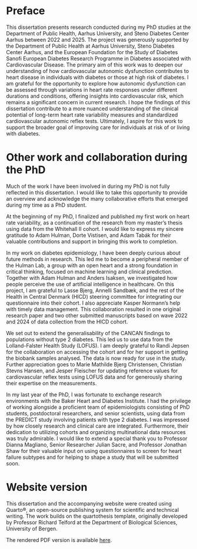 # Preface {#sec-preface .unnumbered}

This dissertation presents research conducted during my PhD studies at the Department of Public Health, Aarhus University, and Steno Diabetes Center Aarhus between 2022 and 2025. The project was generously supported by the Department of Public Health at Aarhus University, Steno Diabetes Center Aarhus, and the European Foundation for the Study of Diabetes Sanofi European Diabetes Research Programme in Diabetes associated with Cardiovascular Disease.
The primary aim of this work was to deepen our understanding of how cardiovascular autonomic dysfunction contributes to heart disease in individuals with diabetes or those at high risk of diabetes. I am grateful for the opportunity to explore how autonomic dysfunction can be assessed through variations in heart rate responses under different durations and conditions, offering insights into cardiovascular risk, which remains a significant concern in current research.
I hope the findings of this dissertation contribute to a more nuanced understanding of the clinical potential of long-term heart rate variability measures and standardized cardiovascular autonomic reflex tests. Ultimately, I aspire for this work to support the broader goal of improving care for individuals at risk of or living with diabetes.


# Other work and collaboration during the PhD {#sec-preface .unnumbered}

Much of the work I have been involved in during my PhD is not fully reflected in this dissertation. I would like to take this opportunity to provide an overview and acknowledge the many collaborative efforts that emerged during my time as a PhD student.

At the beginning of my PhD, I finalized and published my first work on heart rate variability, as a continuation of the research from my master’s thesis using data from the Whitehall II cohort. I would like to express my sincere gratitude to Adam Hulman, Dorte Vistisen, and Adam Tabák for their valuable contributions and support in bringing this work to completion.

In my work on diabetes epidemiology, I have been deeply curious about future methods in research. This led me to become a peripheral member of the Hulman Lab, a group with an open heart and a strong foundation in critical thinking, focused on machine learning and clinical prediction. Together with Adam Hulman and Anders Isaksen, we investigated how people perceive the use of artificial intelligence in healthcare. On this project, I am grateful to Lasse Bjerg, Annelli Sandbæk, and the rest of the Health in Central Denmark (HICD) steering committee for integrating our questionnaire into their cohort. I also appreciate Kasper Normann’s help with timely data management. This collaboration resulted in one original research paper and two other submitted manuscripts based on wave 2022 and 2024 of data collection from the HICD cohort.

We set out to extend the generalisability of the CANCAN findings to populations without type 2 diabetes. This led us to use data from the Lolland-Falster Health Study (LOFUS). I am deeply grateful to Randi Jepsen for the collaboration on accessing the cohort and for her support in getting the biobank samples analysed. The data is now ready for use in the study. Further appreciation goes to Marie Mathilde Bjerg Christensen, Christian Stevns Hansen, and Jesper Fleischer for updating reference values for cardiovascular reflex tests using LOFUS data and for generously sharing their expertise on the measurements.

In my last year of the PhD, I was fortunate to exchange research environments with the Baker Heart and Diabetes Institute. I had the privilege of working alongside a proficient team of epidemiologists consisting of PhD students, postdoctoral researchers, and senior scientists, using data from the PREDICT study involving patients with type 2 diabetes. I was impressed by how closely research and clinical care are integrated. Furthermore, their dedication to utilizing cohorts and organizing multinational data resources was truly admirable. I would like to extend a special thank you to Professor Dianna Magliano, Senior Researcher Julian Sacre, and Professor Jonathan Shaw for their valuable input on using questionnaires to screen for heart failure subtypes and for helping to shape a study that will be submitted soon.

# Website version {.unnumbered .unlisted}

This dissertation and the accompanying website were created using Quarto®, an open-source publishing system for scientific and technical writing. The work builds on the quartothesis template, originally developed by Professor Richard Telford at the Department of Biological Sciences, University of Bergen.

The rendered PDF version is available [here](https://superfrey.github.io/PhD_dissertation/Cardiovascular-autonomic-dysfunction-impact-on-cardiovascular-complications-across-glucose-metabolism.pdf).


